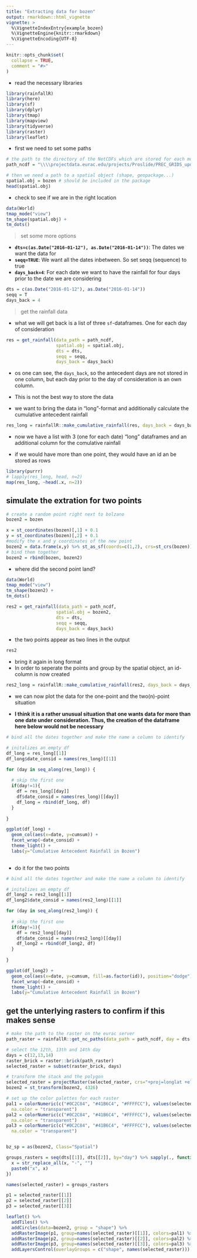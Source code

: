 ---
title: "Extracting data for bozen"
output: rmarkdown::html_vignette
vignette: >
  %\VignetteIndexEntry{example_bozen}
  %\VignetteEngine{knitr::rmarkdown}
  %\VignetteEncoding{UTF-8}
---

```{r, include = FALSE}
knitr::opts_chunk$set(
  collapse = TRUE,
  comment = "#>"
)
```

- read the necessary libraries


```{r setup, echo=T, message=FALSE, warning=FALSE}
library(rainfallR)
library(here)
library(sf)
library(dplyr)
library(tmap)
library(mapview)
library(tidyverse)
library(raster)
library(leaflet)
```

- first we need to set some paths

```{r}
# the path to the directory of the NetCDFs which are stored for each month
path_ncdf = "\\\\projectdata.eurac.edu/projects/Proslide/PREC_GRIDS_updated/"

# then we need a path to a spatial object (shape, geopackage...)
spatial.obj = bozen # should be included in the package
head(spatial.obj)
```

- check to see if we are in the right location

```{r, echo=F}
data(World)
tmap_mode("view")
tm_shape(spatial.obj) +
tm_dots()
```


> set some more options

  + **`dts=c(as.Date("2016-01-12"), as.Date("2016-01-14"))`**: The dates we want the data for
  + **`seqq=TRUE`**: We want all the dates inbetween. So set seqq (sequence) to true
  + **`days_back=4`**: For each date we want to have the rainfall for four days prior to the date we are considering

```{r, echo=T}
dts = c(as.Date("2016-01-12"), as.Date("2016-01-14"))
seqq = T 
days_back = 4
```

> get the rainfall data

- what we will get back is a list of three `sf`-dataframes. One for each day of consideration

```{r getdata, echo=T, warning=F, message=F}
res = get_rainfall(data_path = path_ncdf,
                   spatial.obj = spatial.obj,
                   dts = dts,
                   seqq = seqq, 
                   days_back = days_back)
```


- os one can see, the `days_back`, so the antecedent days are not stored in one column, but each day prior to the day of consideration is an own column. 

- This is not the best way to store the data

- we want to bring the data in "long"-format and additionally calculate the cumulative antecedent rainfall


```{r longformat}
res_long = rainfallR::make_cumulative_rainfall(res, days_back = days_back)
```


- now we have a list with 3 (one for each date) "long" dataframes and an additional column for the comulative rainfall

- if we would have more than one point, they would have an id an be stored as rows

```{r, message=F}
library(purrr)
# lapply(res_long, head, n=2)
map(res_long, ~head(.x, n=2))
```


## simulate the extration for two points

```{r makepoint}
# create a random point right next to bolzano
bozen2 = bozen 

x = st_coordinates(bozen)[,1] + 0.1
y = st_coordinates(bozen)[,2] + 0.1
#modify the x and y coordinates of the new point
bozen2 = data.frame(x,y) %>% st_as_sf(coords=c(1,2), crs=st_crs(bozen)) 
# bind them together
bozen2 = rbind(bozen, bozen2)
```

- where did the second point land?

```{r}
data(World)
tmap_mode("view")
tm_shape(bozen2) +
tm_dots()
```



```{r res2, warning=F, message=F, warning=F}
res2 = get_rainfall(data_path = path_ncdf,
                   spatial.obj = bozen2,
                   dts = dts,
                   seqq = seqq, 
                   days_back = days_back)
```
- the two points appear as two lines in the output

```{r}
res2
```


- bring it again in long format 
- In order to seperate the points and group by the spatial object, an id-column is now created

```{r id}
res2_long = rainfallR::make_cumulative_rainfall(res2, days_back = days_back)
```



- we can now plot the data for the one-point and the two(n)-point situation

- **I think it is a rather unusual situation that one wants data for more than one date under consideration. Thus, the creation of the dataframe here below would not be necessary**

```{r gg1, echo=F, fig.width=8}

# bind all the dates together and make the name a column to identify

# initalizes an empty df
df_long = res_long[[1]]
df_long$date_consid = names(res_long)[[1]]

for (day in seq_along(res_long)) {
  
  # skip the first one
  if(day!=1){
    df = res_long[[day]]
    df$date_consid = names(res_long)[[day]]
    df_long = rbind(df_long, df)
  }
  
}

ggplot(df_long) +
  geom_col(aes(x=date, y=cumsum)) +
  facet_wrap(~date_consid) +
  theme_light() +
  labs(y="Cumulative Antecedent Rainfall in Bozen")
  
```

- do it for the two points

```{r, fig.width=8}
# bind all the dates together and make the name a column to identify

# initalizes an empty df
df_long2 = res2_long[[1]]
df_long2$date_consid = names(res2_long)[[1]]

for (day in seq_along(res2_long)) {
  
  # skip the first one
  if(day!=1){
    df = res2_long[[day]]
    df$date_consid = names(res2_long)[[day]]
    df_long2 = rbind(df_long2, df)
  }
  
}

ggplot(df_long2) +
  geom_col(aes(x=date, y=cumsum, fill=as.factor(id)), position="dodge") +
  facet_wrap(~date_consid) +
  theme_light() +
  labs(y="Cumulative Antecedent Rainfall in Bozen")

```


## get the unterlying rasters to confirm if this makes sense

```{r readraster, warning=F, fig.width=8}
# make the path to the raster on the eurac server
path_raster = rainfallR::get_nc_paths(data_path = path_ncdf, day = dts[[1]], days_back = 5)

# select the 12th, 13th and 14th day
days = c(12,13,14)
raster_brick = raster::brick(path_raster)
selected_raster = subset(raster_brick, days)

# transform the stack and the polygon
selected_raster = projectRaster(selected_raster, crs="+proj=longlat +ellps=WGS84 +datum=WGS84 +no_defs")
bozen2 = st_transform(bozen2, 4326)

# set up the color palettes for each raster
pal1 = colorNumeric(c("#0C2C84", "#41B6C4", "#FFFFCC"), values(selected_raster[[1]]),
  na.color = "transparent")
pal2 = colorNumeric(c("#0C2C84", "#41B6C4", "#FFFFCC"), values(selected_raster[[2]]),
  na.color = "transparent")
pal3 = colorNumeric(c("#0C2C84", "#41B6C4", "#FFFFCC"), values(selected_raster[[3]]),
  na.color = "transparent")


bz_sp = as(bozen2, Class="Spatial")

groups_rasters = seq(dts[[1]], dts[[2]], by="day") %>% sapply(., function(x){
  x = str_replace_all(x, "-", "")
  paste0("x", x) 
})

names(selected_raster) = groups_rasters

p1 = selected_raster[[1]]
p2 = selected_raster[[2]]
p3 = selected_raster[[3]]

leaflet() %>% 
  addTiles() %>% 
  addCircles(data=bozen2, group = "shape") %>% 
  addRasterImage(p1, group=names(selected_raster)[[1]], colors=pal1) %>% 
  addRasterImage(p2, group=names(selected_raster)[[2]], colors=pal2) %>% 
  addRasterImage(p3, group=names(selected_raster)[[3]], colors=pal3) %>% 
  addLayersControl(overlayGroups = c("shape", names(selected_raster)))
```


